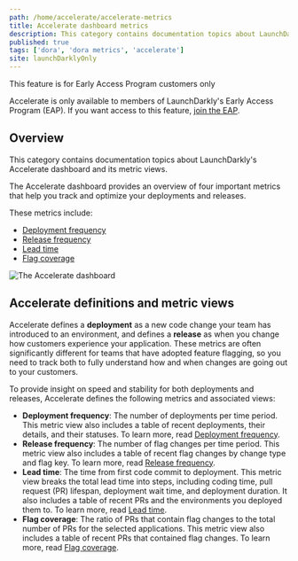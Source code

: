 ```yaml
---
path: /home/accelerate/accelerate-metrics
title: Accelerate dashboard metrics
description: This category contains documentation topics about LaunchDarkly's Accelerate dashboard and its metric views.
published: true
tags: ['dora', 'dora metrics', 'accelerate']
site: launchDarklyOnly
---
```


<Callout intent="info">
  <CalloutTitle>This feature is for Early Access Program customers only</CalloutTitle>
  <CalloutDescription>

Accelerate is only available to members of LaunchDarkly's Early Access Program (EAP). If you want access to this feature, [join the EAP](https://launchdarkly.com/eap).

  </CalloutDescription>
</Callout>

## Overview

This category contains documentation topics about LaunchDarkly's Accelerate dashboard and its metric views.

The Accelerate dashboard provides an overview of four important metrics that help you track and optimize your deployments and releases.

These metrics include:

- [Deployment frequency](/home/accelerate/accelerate-metrics/deployment)
- [Release frequency](/home/accelerate/accelerate-metrics/release)
- [Lead time](/home/accelerate/accelerate-metrics/lead-time)
- [Flag coverage](/home/accelerate/accelerate-metrics/flag-coverage)

![The Accelerate dashboard](accelerate.png)

## Accelerate definitions and metric views

Accelerate defines a **deployment** as a new code change your team has introduced to an environment, and defines a **release** as when you change how customers experience your application. These metrics are often significantly different for teams that have adopted feature flagging, so you need to track both to fully understand how and when changes are going out to your customers.

To provide insight on speed and stability for both deployments and releases, Accelerate defines the following metrics and associated views:

- **Deployment frequency**: The number of deployments per time period. This metric view also includes a table of recent deployments, their details, and their statuses. To learn more, read [Deployment frequency](/home/accelerate/accelerate-metrics/deployment).
- **Release frequency**: The number of flag changes per time period. This metric view also includes a table of recent flag changes by change type and flag key. To learn more, read [Release frequency](/home/accelerate/accelerate-metrics/release).
- **Lead time**: The time from first code commit to deployment. This metric view breaks the total lead time into steps, including coding time, pull request (PR) lifespan, deployment wait time, and deployment duration. It also includes a table of recent PRs and the environments you deployed them to. To learn more, read [Lead time](/home/accelerate/accelerate-metrics/lead-time).
- **Flag coverage**: The ratio of PRs that contain flag changes to the total number of PRs for the selected applications. This metric view also includes a table of recent PRs that contained flag changes. To learn more, read [Flag coverage](/home/accelerate/accelerate-metrics/flag-coverage).